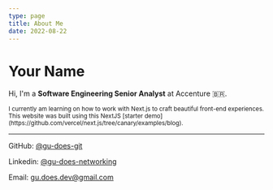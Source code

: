 ```yaml
---
type: page
title: About Me
date: 2022-08-22
---
```


# Your Name

Hi, I'm a <b>Software Engineering Senior Analyst</b> at Accenture 🇧🇷.

<small>
  I currently am learning on how to work with Next.js to craft beautiful
  front-end experiences.
</small>

<small>
  This website was built using this NextJS [starter
  demo](https://github.com/vercel/next.js/tree/canary/examples/blog).
</small>

---

<div>

GitHub: [@gu-does-git](https://github.com/gu-does-git)

Linkedin: [@gu-does-networking](https://www.linkedin.com/in/gu-does-networking/)

Email: [gu.does.dev@gmail.com](emailto:gu.does.dev@gmail.com)

</div>
